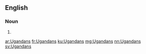 ==English==

===Noun===
{{head|en|plural}}

# {{plural of|Ugandan|lang=en}}

[[ar:Ugandans]]
[[fr:Ugandans]]
[[ku:Ugandans]]
[[mg:Ugandans]]
[[nn:Ugandans]]
[[sv:Ugandans]]